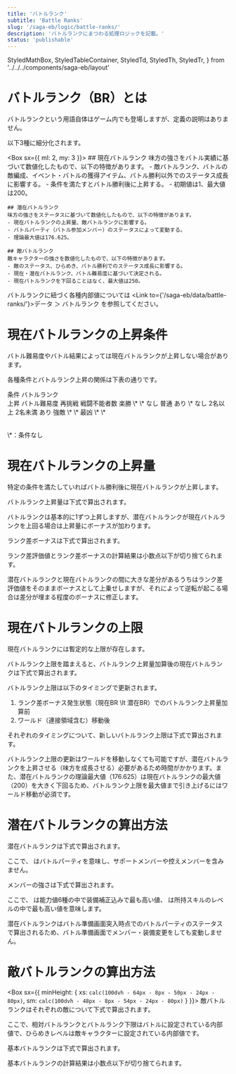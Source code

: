 ```yaml
---
title: 'バトルランク'
subtitle: 'Battle Ranks'
slug: '/saga-eb/logic/battle-ranks/'
description: 'バトルランクにまつわる処理ロジックを記載。'
status: 'publishable'
---
```




  StyledMathBox,
  StyledTableContainer,
  StyledTd,
  StyledTh,
  StyledTr,
} from '../../../components/saga-eb/layout'

# バトルランク（BR）とは
<Box>
  バトルランクという用語自体はゲーム内でも登場しますが、定義の説明はありません。

  以下3種に細分化されます。

  <Box sx={{ ml: 2, my: 3 }}>
    ## 現在バトルランク
    味方の強さをバトル実績に基づいて数値化したもので、以下の特徴があります。
    - 敵バトルランク、バトルの敵編成、イベント・バトルの獲得アイテム、バトル勝利以外でのステータス成長に影響する。
    - 条件を満たすとバトル勝利後に上昇する。
    - 初期値は1、最大値は200。

    ## 潜在バトルランク
    味方の強さをステータスに基づいて数値化したもので、以下の特徴があります。
    - 現在バトルランクの上昇量、敵バトルランクに影響する。
    - バトルパーティ（バトル参加メンバー）のステータスによって変動する。
    - 理論最大値は176.625。

    ## 敵バトルランク
    敵キャラクターの強さを数値化したもので、以下の特徴があります。
    - 敵のステータス、ひらめき、バトル勝利でのステータス成長に影響する。
    - 現在・潜在バトルランク、バトル難易度に基づいて決定される。
    - 現在バトルランクを下回ることはなく、最大値は250。
  </Box>

  バトルランクに紐づく各種内部値については <Link to={'/saga-eb/data/battle-ranks/'}>データ ＞ バトルランク</Link> を参照してください。
</Box>

# 現在バトルランクの上昇条件
<Box>
  バトル難易度やバトル結果によっては現在バトルランクが上昇しない場合があります。

  各種条件とバトルランク上昇の関係は下表の通りです。

  <StyledTableContainer align='center'>
    <Table stickyHeader sx={{ width: `calc(104px * 4)`, tableLayout: 'fixed' }}>
      <TableHead sx={{ position: 'sticky', top: 0 }}>
        <TableRow>
          <StyledTh align='center' colSpan={3}>条件</StyledTh>
          <StyledTh align='center' rowSpan={2}>バトルランク<br/>上昇</StyledTh>
        </TableRow>
        <TableRow>
          <StyledTh align='center'>バトル難易度</StyledTh>
          <StyledTh align='center'>再挑戦</StyledTh>
          <StyledTh align='center'>戦闘不能者数</StyledTh>
        </TableRow>
      </TableHead>
      <TableBody>
        <StyledTr>
          <StyledTd align='center'>楽勝</StyledTd>
          <StyledTd align='center'>\*</StyledTd>
          <StyledTd align='center'>\*</StyledTd>
          <StyledTd align='center' rowSpan={3}>なし</StyledTd>
        </StyledTr>
        <StyledTr>
          <StyledTd align='center' rowSpan={3}>普通</StyledTd>
          <StyledTd align='center'>あり</StyledTd>
          <StyledTd align='center'>\*</StyledTd>
        </StyledTr>
        <StyledTr>
          <StyledTd align='center' rowSpan={2}>なし</StyledTd>
          <StyledTd align='center'>2名以上</StyledTd>
        </StyledTr>
        <StyledTr>
          <StyledTd align='center'>2名未満</StyledTd>
          <StyledTd align='center' rowSpan={3}>あり</StyledTd>
        </StyledTr>
        <StyledTr>
          <StyledTd align='center'>強敵</StyledTd>
          <StyledTd align='center'>\*</StyledTd>
          <StyledTd align='center'>\*</StyledTd>
        </StyledTr>
        <StyledTr>
          <StyledTd align='center'>最凶</StyledTd>
          <StyledTd align='center'>\*</StyledTd>
          <StyledTd align='center'>\*</StyledTd>
        </StyledTr>
      </TableBody>
    </Table>
  </StyledTableContainer>
  <Box sx={{ width: `calc(104px * 4)`, maxWidth: '100%', mt: -2, mx: 'auto', textAlign: 'right'}}>
  \*：条件なし
  </Box>
</Box>

# 現在バトルランクの上昇量
<Box>
  特定の条件を満たしていればバトル勝利後に現在バトルランクが上昇します。

  バトルランク上昇量は下式で算出されます。

  <StyledMathBox className='katex-box'>
    <BlockMath math='\hspace{0.5em}\text{BR上昇量}=\begin{cases}1&(\text{現在BR}\geq\text{潜在BR})\\1+\text{ランク差ボーナス}&(\text{現在BR}<\text{潜在BR})\end{cases}\hspace{0.5em}'/>
  </StyledMathBox>

  バトルランクは基本的に1ずつ上昇しますが、潜在バトルランクが現在バトルランクを上回る場合は上昇量にボーナスが加わります。

  ランク差ボーナスは下式で算出されます。

  <StyledMathBox className='katex-box'>
    <BlockMath math='\hspace{0.5em}\text{ランク差ボーナス}=\min(\text{ランク差評価値},\hspace{0.5em}\text{潜在BR}-\text{現在BR})\hspace{0.5em}'/>
    <BlockMath math='\hspace{0.5em}\text{ランク差評価値}=\text{潜在BR}\times \frac{\text{潜在BR}\times 1.5-\text{現在BR}}{\text{潜在BR}\times 10+\text{現在BR}\times 1.5}+1\hspace{0.5em}'/>
  </StyledMathBox>

  ランク差評価値とランク差ボーナスの計算結果は小数点以下が切り捨てられます。

  潜在バトルランクと現在バトルランクの間に大きな差分があるうちはランク差評価値をそのままボーナスとして上乗せしますが、それによって逆転が起こる場合は差分が埋まる程度のボーナスに修正します。
</Box>

# 現在バトルランクの上限
<Box>
  現在バトルランクには暫定的な上限が存在します。

  バトルランク上限を踏まえると、バトルランク上昇量加算後の現在バトルランクは下式で算出されます。

  <StyledMathBox className='katex-box'>
    <BlockMath math='\hspace{0.5em}\text{現在BR}_{next}=\min(\text{現在BR}+\text{BR上昇量},\hspace{0.5em}\text{BR上限})\hspace{0.5em}'/>
  </StyledMathBox>

  バトルランク上限は以下のタイミングで更新されます。
  1. ランク差ボーナス発生状態（現在BR <InlineMath>\lt</InlineMath> 潜在BR）でのバトルランク上昇量加算前
  1. ワールド（連接領域含む）移動後

  それぞれのタイミングについて、新しいバトルランク上限は下式で算出されます。

  <StyledMathBox className='katex-box'>
    <BlockMath
      math='\hspace{0.5em}\text{BR上限}=\begin{cases}\text{現在BR}+10+\text{ランク差ボーナス}&(\text{1.})\\
          \text{現在BR}+10&(\text{2.})\end{cases}\hspace{0.5em}'
    />
  </StyledMathBox>

  バトルランク上限の更新はワールドを移動しなくても可能ですが、潜在バトルランクを上昇させる（味方を成長させる）必要があるため時間がかかります。また、潜在バトルランクの理論最大値（176.625）は現在バトルランクの最大値（200）を大きく下回るため、バトルランク上限を最大値まで引き上げるにはワールド移動が必須です。
</Box>

# 潜在バトルランクの算出方法
<Box>
  潜在バトルランクは下式で算出されます。

  <StyledMathBox className='katex-box'>
    <BlockMath math='\hspace{0.5em}\text{潜在BR}=\sum_{m\in BP} \text{メンバー}m\text{の強さ}\hspace{0.5em}'/>
  </StyledMathBox>

  ここで、<InlineMath math='BP'/> はバトルパーティを意味し、サポートメンバーや控えメンバーを含みません。

  メンバーの強さは下式で算出されます。

  <StyledMathBox className='katex-box'>
    <BlockMath math='\hspace{0.5em}\text{メンバーの強さ}=\text{HP評価値}+\text{能力値評価値}+\text{スキル評価値}\hspace{0.5em}'/>
    <BlockMath math='\hspace{0.5em}\text{HP評価値}=\frac{(HP-140)\times 18}{1000}\hspace{0.5em}'/>
    <BlockMath math='\hspace{0.5em}\text{能力値評価値}=\frac{(\max Stat-20)\times 72}{1000}\hspace{0.5em}'/>
    <BlockMath math='\hspace{0.5em}\text{スキル評価値}=\frac{(\max SLv-5)\times 315}{1000}\hspace{0.5em}'/>
  </StyledMathBox>

  ここで、<InlineMath math='\max Stat'/> は能力値6種の中で装備補正込みで最も高い値、<InlineMath math='\max SLv'/> は所持スキルのレベルの中で最も高い値を意味します。

  潜在バトルランクはバトル準備画面突入時点でのバトルパーティのステータスで算出されるため、バトル準備画面でメンバー・装備変更をしても変動しません。
</Box>

# 敵バトルランクの算出方法
<Box sx={{ minHeight: { xs: `calc(100dvh - 64px - 8px - 50px - 24px - 80px)`, sm: `calc(100dvh - 48px - 8px - 54px - 24px - 80px)` } }}>
  敵バトルランクはそれぞれの敵について下式で算出されます。

  <StyledMathBox className='katex-box'>
    <BlockMath math='\hspace{0.5em}\text{敵BR}=\max(\text{基本BR}+\text{相対BR}+\text{ひらめきレベル},\hspace{0.5em}\text{BR下限})\hspace{0.5em}'/>
  </StyledMathBox>

  ここで、相対バトルランクとバトルランク下限はバトルに設定されている内部値で、ひらめきレベルは敵キャラクターに設定されている内部値です。

  基本バトルランクは下式で算出されます。

  <StyledMathBox className='katex-box'>
    <BlockMath
      math='\hspace{0.5em}\text{基本BR}=\begin{cases}\text{現在BR}&(\text{楽勝または普通})\\
          \max(\text{現在BR},\hspace{0.5em}\text{潜在BR}\times 0.8)&(\text{強敵})\\
          \max(\text{現在BR},\hspace{0.5em}\text{潜在BR})&(\text{最凶})\end{cases}\hspace{0.5em}'
    />
  </StyledMathBox>

  基本バトルランクの計算結果は小数点以下が切り捨てられます。
</Box>
